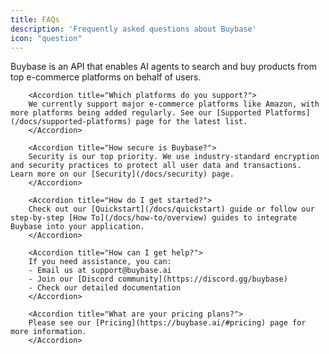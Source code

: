 ```yaml
---
title: FAQs
description: 'Frequently asked questions about Buybase'
icon: "question"
---
```


<AccordionGroup>
        <Accordion title="What is Buybase?">
        Buybase is an API that enables AI agents to search and buy products from top e-commerce platforms on behalf of users.
        </Accordion>

        <Accordion title="Which platforms do you support?">
        We currently support major e-commerce platforms like Amazon, with more platforms being added regularly. See our [Supported Platforms](/docs/supported-platforms) page for the latest list.
        </Accordion>

        <Accordion title="How secure is Buybase?">
        Security is our top priority. We use industry-standard encryption and security practices to protect all user data and transactions. Learn more on our [Security](/docs/security) page.
        </Accordion>

        <Accordion title="How do I get started?">
        Check out our [Quickstart](/docs/quickstart) guide or follow our step-by-step [How To](/docs/how-to/overview) guides to integrate Buybase into your application.
        </Accordion>

        <Accordion title="How can I get help?">
        If you need assistance, you can:
        - Email us at support@buybase.ai
        - Join our [Discord community](https://discord.gg/buybase)
        - Check our detailed documentation
        </Accordion>

        <Accordion title="What are your pricing plans?">
        Please see our [Pricing](https://buybase.ai/#pricing) page for more information.
        </Accordion>
</AccordionGroup>